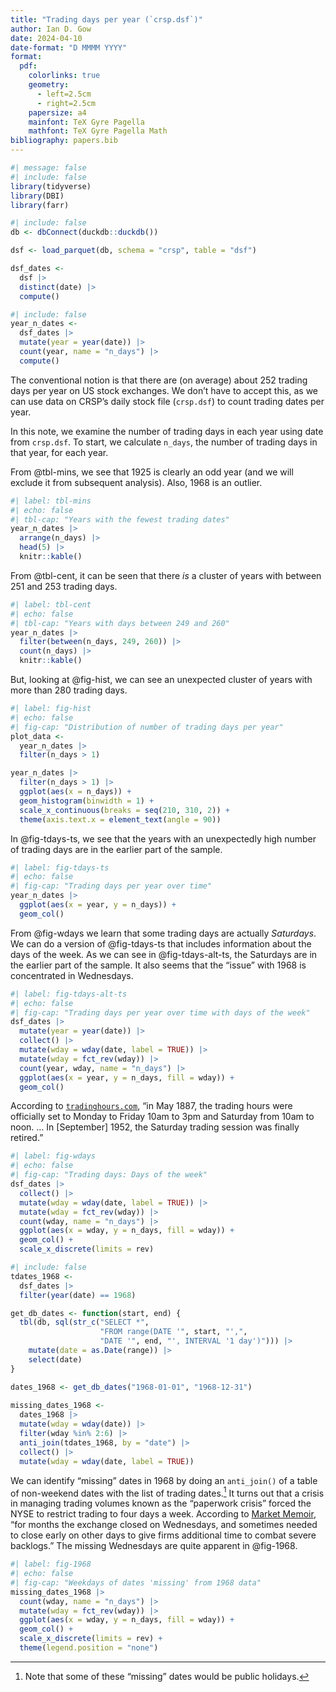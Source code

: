 ```yaml
---
title: "Trading days per year (`crsp.dsf`)"
author: Ian D. Gow
date: 2024-04-10
date-format: "D MMMM YYYY"
format:
  pdf: 
    colorlinks: true
    geometry:
      - left=2.5cm
      - right=2.5cm
    papersize: a4
    mainfont: TeX Gyre Pagella
    mathfont: TeX Gyre Pagella Math
bibliography: papers.bib
---
```


```r
#| message: false
#| include: false
library(tidyverse)
library(DBI)
library(farr)
```

```r
#| include: false
db <- dbConnect(duckdb::duckdb())

dsf <- load_parquet(db, schema = "crsp", table = "dsf")

dsf_dates <-
  dsf |>
  distinct(date) |>
  compute()
```

```r
#| include: false
year_n_dates <-
  dsf_dates |>
  mutate(year = year(date)) |>
  count(year, name = "n_days") |>
  compute()
```

The conventional notion is that there are (on average) about 252 trading days per year on US stock exchanges.
We don't have to accept this, as we can use data on CRSP's daily stock file (`crsp.dsf`) to count trading dates per year.

In this note, we examine the number of trading days in each year using date from `crsp.dsf`.
To start, we calculate `n_days`, the number of trading days in that year, for each year.

From @tbl-mins, we see that 1925 is clearly an odd year (and we will exclude it from subsequent analysis).
Also, 1968 is an outlier.

```r
#| label: tbl-mins
#| echo: false
#| tbl-cap: "Years with the fewest trading dates"
year_n_dates |>
  arrange(n_days) |>
  head(5) |>
  knitr::kable()
```

From @tbl-cent, it can be seen that there *is* a cluster of years with between 251 and 253 trading days.

```r
#| label: tbl-cent
#| echo: false
#| tbl-cap: "Years with days between 249 and 260"
year_n_dates |>
  filter(between(n_days, 249, 260)) |>
  count(n_days) |>
  knitr::kable()
```

But, looking at @fig-hist, we can see an unexpected cluster of years with more than 280 trading days.

```r
#| label: fig-hist
#| echo: false
#| fig-cap: "Distribution of number of trading days per year"
plot_data <-
  year_n_dates |>
  filter(n_days > 1)

year_n_dates |>
  filter(n_days > 1) |>
  ggplot(aes(x = n_days)) +
  geom_histogram(binwidth = 1) +
  scale_x_continuous(breaks = seq(210, 310, 2)) +
  theme(axis.text.x = element_text(angle = 90))
```

In @fig-tdays-ts, we see that the years with an unexpectedly high number of trading days are in the earlier part of the sample.

```r
#| label: fig-tdays-ts
#| echo: false
#| fig-cap: "Trading days per year over time"
year_n_dates |>
  ggplot(aes(x = year, y = n_days)) +
  geom_col()
```

From @fig-wdays we learn that some trading days are actually *Saturdays*.
We can do a version of @fig-tdays-ts that includes information about the days of the week.
As we can see in @fig-tdays-alt-ts, the Saturdays are in the earlier part of the sample.
It also seems that the "issue" with 1968 is concentrated in Wednesdays.

```r
#| label: fig-tdays-alt-ts
#| echo: false
#| fig-cap: "Trading days per year over time with days of the week"
dsf_dates |>
  mutate(year = year(date)) |>
  collect() |>
  mutate(wday = wday(date, label = TRUE)) |> 
  mutate(wday = fct_rev(wday)) |>
  count(year, wday, name = "n_days") |>
  ggplot(aes(x = year, y = n_days, fill = wday)) +
  geom_col()
```

According to [`tradinghours.com`](https://www.tradinghours.com/publications/historical-trading-hours), "in May 1887, the trading hours were officially set to Monday to Friday 10am to 3pm and Saturday from 10am to noon. ... In [September] 1952, the Saturday trading session was finally retired."

```r
#| label: fig-wdays
#| echo: false
#| fig-cap: "Trading days: Days of the week"
dsf_dates |> 
  collect() |>
  mutate(wday = wday(date, label = TRUE)) |>
  mutate(wday = fct_rev(wday)) |>
  count(wday, name = "n_days") |>
  ggplot(aes(x = wday, y = n_days, fill = wday)) +
  geom_col() +
  scale_x_discrete(limits = rev)
```

```r
#| include: false
tdates_1968 <-
  dsf_dates |> 
  filter(year(date) == 1968)

get_db_dates <- function(start, end) {
  tbl(db, sql(str_c("SELECT *",
                    "FROM range(DATE '", start, "',",
                    "DATE '", end, "', INTERVAL '1 day')"))) |>
    mutate(date = as.Date(range)) |>
    select(date)
}

dates_1968 <- get_db_dates("1968-01-01", "1968-12-31")
  
missing_dates_1968 <-
  dates_1968 |>
  mutate(wday = wday(date)) |>
  filter(wday %in% 2:6) |>
  anti_join(tdates_1968, by = "date") |>
  collect() |>
  mutate(wday = wday(date, label = TRUE)) 
```

We can identify "missing" dates in 1968 by doing an `anti_join()` of a table of non-weekend dates with the list of trading dates.^[Note that some of these "missing" dates would be public holidays.]
It turns out that a crisis in managing trading volumes known as the "paperwork crisis” forced the NYSE to restrict trading to four days a week. 
According to [Market Memoir](https://www.marketmemoir.com/blogs/the-memoir/an-unusual-crisis-paperwork), "for months the exchange closed on Wednesdays, and sometimes needed to close early on other days to give firms additional time to combat severe backlogs."
The missing Wednesdays are quite apparent in @fig-1968.

```r
#| label: fig-1968
#| echo: false
#| fig-cap: "Weekdays of dates 'missing' from 1968 data"
missing_dates_1968 |>
  count(wday, name = "n_days") |>
  mutate(wday = fct_rev(wday)) |>
  ggplot(aes(x = wday, y = n_days, fill = wday)) +
  geom_col() + 
  scale_x_discrete(limits = rev) +
  theme(legend.position = "none")
```
